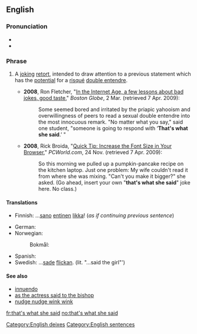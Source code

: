 ==English==

===Pronunciation===
* {{audio|en-us-that&#39;s what she said-male.ogg|Audio (US)|lang=en}}
* {{audio|en-us-that's what she said.ogg|Audio (US)|lang=en}}

===Phrase===
{{head|en|phrase|head=[[that]][['s]] [[what]] [[she]] [[said]]}}

# {{context|US|humorous|idiomatic|lang=en}} A [[joke|joking]] [[retort]], intended to draw attention to a previous statement which has the [[potential]] for a [[risqué]] [[double entendre]].
#* '''2008''',  Ron Fletcher, "[http://www.boston.com/news/local/articles/2008/03/02/in_the_internet_age_a_few_lessons_about_bad_jokes_good_taste/ In the Internet Age, a few lessons about bad jokes, good taste]," ''Boston Globe'', 2 Mar. (retrieved 7 Apr. 2009):
#*: Some seemed bored and irritated by the priapic yahooism and overwillingness of peers to read a sexual double entendre into the most innocuous remark. "No matter what you say," said one student, "someone is going to respond with ‘'''That's what she said'''.’ "
#* '''2008''', Rick Broida, "[http://www.pcworld.com/businesscenter/article/154442/quick_tip_increase_the_font_size_in_your_browser.html?tk=rl_noinform Quick Tip: Increase the Font Size in Your Browser]," ''PCWorld.com'', 24 Nov. (retrieved 7 Apr. 2009):
#*: So this morning we pulled up a pumpkin-pancake recipe on the kitchen laptop. Just one problem: My wife couldn't read it from where she was mixing. "Can't you make it bigger?" she asked. (Go ahead, insert your own "'''that's what she said'''" joke here. No class.)

====Translations====
{{trans-top|retort}}
* Finnish: ...[[sano]] [[entinen]] [[likka]]! (''as if continuing previous sentence'')
{{trans-mid}}
* German: {{t|de|Das ist das, was sie gesagt!}}
* Norwegian:
*: Bokmål: {{t+|nb|sa brura}} {{qualifier|''literally'' said the bride}}
* Spanish: {{t|es|eso fue lo que ella dijo}}
* Swedish: ...[[sade]] [[flickan]]. (lit. "...said the girl"')
{{trans-bottom}}

====See also====
* [[innuendo]]
* [[as the actress said to the bishop]]
* [[nudge nudge wink wink]]

[[Category:English deixes]]
[[Category:English sentences]]

[[fr:that's what she said]]
[[no:that's what she said]]
